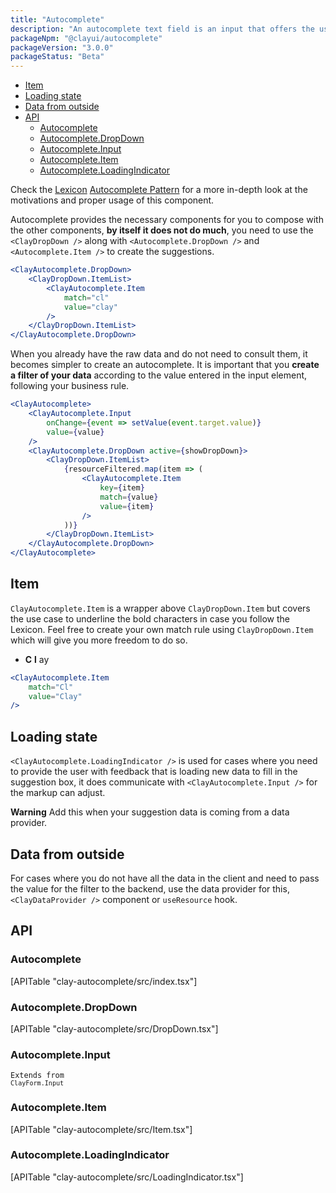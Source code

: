 ```yaml
---
title: "Autocomplete"
description: "An autocomplete text field is an input that offers the user text suggestions while they type."
packageNpm: "@clayui/autocomplete"
packageVersion: "3.0.0"
packageStatus: "Beta"
---
```



<div class="nav-toc">

- [Item](#item)
- [Loading state](#loading-state)
- [Data from outside](#data-from-outside)
- [API](#api)
  - [Autocomplete](#autocomplete)
  - [Autocomplete.DropDown](#autocomplete.dropdown)
  - [Autocomplete.Input](#autocomplete.input)
  - [Autocomplete.Item](#autocomplete.item)
  - [Autocomplete.LoadingIndicator](#autocomplete.loadingindicator)

</div>

<div class="clay-site-alert alert alert-info">
	Check the <a href="https://liferay.design/lexicon/">Lexicon</a> <a href="https://liferay.design/lexicon/core-components/forms/text-input-variations/">Autocomplete Pattern</a> for a more in-depth look at the motivations and proper usage of this component.
</div>

Autocomplete provides the necessary components for you to compose with the other components, **by itself it does not do much**, you need to use the `<ClayDropDown />` along with `<Autocomplete.DropDown />` and `<Autocomplete.Item />` to create the suggestions.

```jsx
<ClayAutocomplete.DropDown>
	<ClayDropDown.ItemList>
		<ClayAutocomplete.Item
			match="cl"
			value="clay"
		/>
	</ClayDropDown.ItemList>
</ClayAutocomplete.DropDown>
```

When you already have the raw data and do not need to consult them, it becomes simpler to create an autocomplete. It is important that you **create a filter of your data** according to the value entered in the input element, following your business rule.

```jsx
<ClayAutocomplete>
	<ClayAutocomplete.Input
		onChange={event => setValue(event.target.value)}
		value={value}
	/>
	<ClayAutocomplete.DropDown active={showDropDown}>
		<ClayDropDown.ItemList>
			{resourceFiltered.map(item => (
				<ClayAutocomplete.Item
					key={item}
					match={value}
					value={item}
				/>
			))}
		</ClayDropDown.ItemList>
	</ClayAutocomplete.DropDown>
</ClayAutocomplete>
```

## Item

`ClayAutocomplete.Item` is a wrapper above `ClayDropDown.Item` but covers the use case to underline the bold characters in case you follow the Lexicon. Feel free to create your own match rule using `ClayDropDown.Item` which will give you more freedom to do so.

<div class="sheet-example">
	<ul class="list-unstyled">
		<li>
			<span class="dropdown-item">
				<div>
					<strong>C</strong>
					<strong>l</strong>
					ay
				</div>
			</span>
		</li>
	</ul>
</div>

```jsx
<ClayAutocomplete.Item
	match="Cl"
	value="Clay"
/>
```

## Loading state

`<ClayAutocomplete.LoadingIndicator />` is used for cases where you need to provide the user with feedback that is loading new data to fill in the suggestion box, it does communicate with `<ClayAutocomplete.Input />` for the markup can adjust.

<div class="clay-site-alert alert alert-warning">
	<strong class="lead">Warning</strong>
	Add this when your suggestion data is coming from a data provider.
</div>

<AutocompleteWithLoadingState />

## Data from outside

For cases where you do not have all the data in the client and need to pass the value for the filter to the backend, use the data provider for this, `<ClayDataProvider />` component or `useResource` hook.

<AutocompleteWithDataProvider />

## API

### Autocomplete

<div>
	[APITable "clay-autocomplete/src/index.tsx"]
</div>

### Autocomplete.DropDown

<div>
	[APITable "clay-autocomplete/src/DropDown.tsx"]
</div>

### Autocomplete.Input

<code class="list-api-item-type">Extends from `ClayForm.Input`</code>

### Autocomplete.Item

<div>
	[APITable "clay-autocomplete/src/Item.tsx"]
</div>

### Autocomplete.LoadingIndicator

<div>
	[APITable "clay-autocomplete/src/LoadingIndicator.tsx"]
</div>
